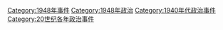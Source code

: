 [[Category:1948年事件|Category:1948年事件]]
[[Category:1948年政治|Category:1948年政治]]
[[Category:1940年代政治事件|Category:1940年代政治事件]]
[[Category:20世纪各年政治事件|Category:20世纪各年政治事件]]